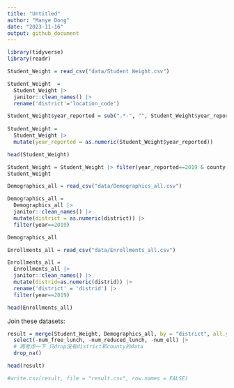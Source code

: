 ```yaml
---
title: "Untitled"
author: "Manye Dong"
date: "2023-11-16"
output: github_document
---
```

```r
library(tidyverse)
library(readr)
```

```r
Student_Weight = read_csv("data/Student Weight.csv")
```
```r
Student_Weight  = 
  Student_Weight |>
  janitor::clean_names() |>
  rename('district'='location_code')

Student_Weight$year_reported = sub(".*-", "", Student_Weight$year_reported)
  
Student_Weight = 
  Student_Weight |>
  mutate(year_reported = as.numeric(Student_Weight$year_reported))

head(Student_Weight)
```
```r
Student_Weight = Student_Weight |> filter(year_reported==2019 & county!='STATEWIDE (EXCLUDING NYC)') |> select(-region)
Student_Weight
```

```r
Demographics_all = read_csv("data/Demographics_all.csv")
```
```r
Demographics_all = 
  Demographics_all |> 
  janitor::clean_names() |>
  mutate(district = as.numeric(district)) |>
  filter(year==2019)

Demographics_all
```

```r
Enrollments_all = read_csv("data/Enrollments_all.csv")
```
```r
Enrollments_all = 
  Enrollments_all |>
  janitor::clean_names() |>
  mutate(distrid=as.numeric(distrid)) |>
  rename('district' = 'distrid') |>
  filter(year==2019)

head(Enrollments_all)
```
Join these datasets:
```r
result = merge(Student_Weight, Demographics_all, by = "district", all.y = TRUE) |>
  select(-num_free_lunch, -num_reduced_lunch, -num_ell) |>
  # 再考虑一下 只drop没有district和county的data
  drop_na()

head(result)
```


```r
#write.csv(result, file = "result.csv", row.names = FALSE)
```


